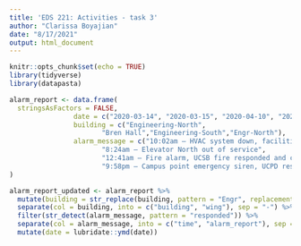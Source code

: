 ```yaml
---
title: 'EDS 221: Activities - task 3'
author: "Clarissa Boyajian"
date: "8/17/2021"
output: html_document
---
```


```r
knitr::opts_chunk$set(echo = TRUE)
library(tidyverse)
library(datapasta)
```

```r
alarm_report <- data.frame(
  stringsAsFactors = FALSE,
                date = c("2020-03-14", "2020-03-15", "2020-04-10", "2020-04-18"),
                building = c("Engineering-North",
                       "Bren Hall","Engineering-South","Engr-North"),
                alarm_message = c("10:02am – HVAC system down, facilities management alerted",
                       "8:24am – Elevator North out of service",
                       "12:41am – Fire alarm, UCSB fire responded and cleared",
                       "9:58pm – Campus point emergency siren, UCPD responded")
)

alarm_report_updated <- alarm_report %>% 
  mutate(building = str_replace(building, pattern = "Engr", replacement = "Engineering")) %>% 
  separate(col = building, into = c("building", "wing"), sep = "-") %>% 
  filter(str_detect(alarm_message, pattern = "responded")) %>% 
  separate(col = alarm_message, into = c("time", "alarm_report"), sep = "–") %>% 
  mutate(date = lubridate::ymd(date))

```


